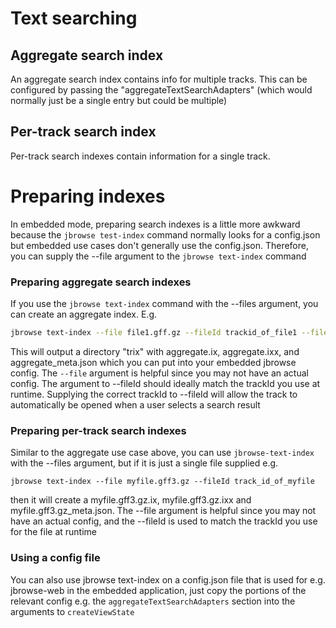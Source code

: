 
<Meta title="Text Searching" />

# Text searching

## Aggregate search index

An aggregate search index contains info for multiple tracks. This can be
configured by passing the "aggregateTextSearchAdapters" (which would normally
just be a single entry but could be multiple)

<Story id="source-with-text-searching--example" />

## Per-track search index

Per-track search indexes contain information for a single track.

<Story id="source-with-per-track-text-searching--example" />

# Preparing indexes

In embedded mode, preparing search indexes is a little more awkward because the
`jbrowse test-index` command normally looks for a config.json but embedded use
cases don't generally use the config.json. Therefore, you can supply the --file
argument to the `jbrowse text-index` command

### Preparing aggregate search indexes

If you use the `jbrowse text-index` command with the --files argument, you can
create an aggregate index. E.g.

```sh
jbrowse text-index --file file1.gff.gz --fileId trackid_of_file1 --file file2.vcf.gz --fileId track_id_of_file2
```

This will output a directory "trix" with aggregate.ix, aggregate.ixx, and
aggregate_meta.json which you can put into your embedded jbrowse config. The
`--file` argument is helpful since you may not have an actual config. The
argument to --fileId should ideally match the trackId you use at runtime.
Supplying the correct trackId to --fileId will allow the track to automatically
be opened when a user selects a search result

### Preparing per-track search indexes

Similar to the aggregate use case above, you can use `jbrowse-text-index` with
the --files argument, but if it is just a single file supplied e.g.

```
jbrowse text-index --file myfile.gff3.gz --fileId track_id_of_myfile
```

then it will create a myfile.gff3.gz.ix, myfile.gff3.gz.ixx and
myfile.gff3.gz_meta.json. The --file argument is helpful since you may not have
an actual config, and the --fileId is used to match the trackId you use for the
file at runtime

### Using a config file

You can also use jbrowse text-index on a config.json file that is used for e.g.
jbrowse-web in the embedded application, just copy the portions of the relevant
config e.g. the `aggregateTextSearchAdapters` section into the arguments to
`createViewState`
